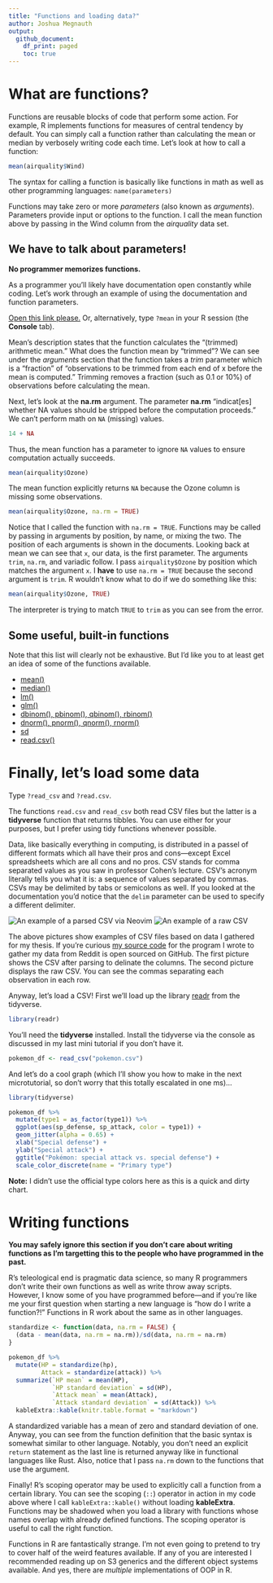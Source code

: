 ```yaml
---
title: "Functions and loading data?"
author: Joshua Megnauth
output:
  github_document:
    df_print: paged
    toc: true
---
```

# What are functions?

Functions are reusable blocks of code that perform some action. For example, R implements functions for measures of central tendency by default. You can simply call a function rather than calculating the mean or median by verbosely writing code each time. Let's look at how to call a function:

```r
mean(airquality$Wind)
```

The syntax for calling a function is basically like functions in math as well as other programming languages: `name(parameters)`

Functions may take zero or more _parameters_ (also known as _arguments_). Parameters provide input or options to the function. I call the mean function above by passing in the Wind column from the _airquality_ data set.

## We have to talk about parameters!

**No programmer memorizes functions.**

As a programmer you'll likely have documentation open constantly while coding. Let's work through an example of using the documentation and function parameters.

[Open this link please.](https://www.rdocumentation.org/packages/base/versions/3.6.2/topics/mean) Or, alternatively, type `?mean` in your R session (the **Console** tab).

Mean's description states that the function calculates the "(trimmed) arithmetic mean." What does the function mean by "trimmed"? We can see under the _arguments_ section that the function takes a _trim_ parameter which is a "fraction" of "observations to be trimmed from each end of x before the mean is computed." Trimming removes a fraction (such as 0.1 or 10%) of observations before calculating the mean.

Next, let's look at the **na.rm** argument. The parameter **na.rm** "indicat[es] whether NA values should be stripped before the computation proceeds." We can't perform math on `NA` (missing) values.

```r
14 + NA
```

Thus, the mean function has a parameter to ignore `NA` values to ensure computation actually succeeds.

```r
mean(airquality$Ozone)
```

The mean function explicitly returns `NA` because the Ozone column is missing some observations.

```r
mean(airquality$Ozone, na.rm = TRUE)
```

Notice that I called the function with `na.rm = TRUE`. Functions may be called by passing in arguments by position, by name, or mixing the two. The position of each arguments is shown in the documents. Looking back at mean we can see that `x`, our data, is the first parameter. The arguments `trim`, `na.rm`, and variadic follow. I pass `airquality$Ozone` by position which matches the argument `x`. I **have** to use `na.rm = TRUE` because the second argument is `trim`. R wouldn't know what to do if we do something like this: 

```r
mean(airquality$Ozone, TRUE)
```

The interpreter is trying to match `TRUE` to `trim` as you can see from the error.

## Some useful, built-in functions

Note that this list will clearly not be exhaustive. But I'd like you to at least get an idea of some of the functions available.

* [mean()](https://www.rdocumentation.org/packages/base/versions/3.6.2/topics/mean)
* [median()](https://www.rdocumentation.org/packages/stats/versions/3.6.2/topics/median)
* [lm()](https://www.rdocumentation.org/packages/stats/versions/3.6.2/topics/lm)
* [glm()](https://www.rdocumentation.org/packages/stats/versions/3.6.2/topics/glm)
* [dbinom(), pbinom(), qbinom(), rbinom()](https://www.rdocumentation.org/packages/stats/versions/3.3/topics/Binomial)
* [dnorm(), pnorm(), qnorm(), rnorm()](https://www.rdocumentation.org/packages/stats/versions/3.6.2/topics/Normal)
* [sd](https://www.rdocumentation.org/packages/stats/versions/3.6.2/topics/sd)
* [read.csv()](https://www.rdocumentation.org/packages/utils/versions/3.6.2/topics/read.table)

# Finally, let's load some data
Type `?read_csv` and `?read.csv`.

The functions `read.csv` and `read_csv` both read CSV files but the latter is a **tidyverse** function that returns tibbles. You can use either for your purposes, but I prefer using tidy functions whenever possible.

Data, like basically everything in computing, is distributed in a passel of different formats which all have their pros and cons---except Excel spreadsheets which are all cons and no pros. CSV stands for comma separated values as you saw in professor Cohen's lecture. CSV's acronym literally tells you what it is: a sequence of values separated by commas. CSVs may be delimited by tabs or semicolons as well. If you looked at the documentation you'd notice that the `delim` parameter can be used to specify a different delimiter.

![An example of a parsed CSV via Neovim](assets/99_functions/csv_example_parsed.png)
![An example of a raw CSV](assets/99_functions/csv_example_raw.png)

The above pictures show examples of CSV files based on data I gathered for my thesis. If you're curious [my source code](https://github.com/joshuamegnauth54/thesis_gamer_scraper) for the program I wrote to gather my data from Reddit is open sourced on GitHub. The first picture shows the CSV after parsing to delinate the columns. The second picture displays the raw CSV. You can see the commas separating each observation in each row.

Anyway, let's load a CSV! First we'll load up the library [readr](https://readr.tidyverse.org/) from the tidyverse.

```r
library(readr)
```

You'll need the **tidyverse** installed. Install the tidyverse via the console as discussed in my last mini tutorial if you don't have it.

```r
pokemon_df <- read_csv("pokemon.csv")
```

And let's do a cool graph (which I'll show you how to make in the next microtutorial, so don't worry that this totally escalated in one ms)...

```r
library(tidyverse)

pokemon_df %>%
  mutate(type1 = as_factor(type1)) %>%
  ggplot(aes(sp_defense, sp_attack, color = type1)) +
  geom_jitter(alpha = 0.65) +
  xlab("Special defense") +
  ylab("Special attack") +
  ggtitle("Pokémon: special attack vs. special defense") +
  scale_color_discrete(name = "Primary type")
```

**Note:** I didn't use the official type colors here as this is a quick and dirty chart.

# Writing functions
**You may safely ignore this section if you don't care about writing functions as I'm targetting this to the people who have programmed in the past.**

R's teleological end is pragmatic data science, so many R programmers don't write their own functions as well as write throw away scripts. However, I know some of you have programmed before---and if you're like me your first question when starting a new language is "how do I write a function?!" Functions in R work about the same as in other languages.

```r
standardize <- function(data, na.rm = FALSE) {
  (data - mean(data, na.rm = na.rm))/sd(data, na.rm = na.rm)
}

pokemon_df %>%
  mutate(HP = standardize(hp),
         Attack = standardize(attack)) %>%
  summarize(`HP mean` = mean(HP),
            `HP standard deviation` = sd(HP),
            `Attack mean` = mean(Attack),
            `Attack standard deviation` = sd(Attack)) %>%
  kableExtra::kable(knitr.table.format = "markdown")
```

A standardized variable has a mean of zero and standard deviation of one. Anyway, you can see from the function definition that the basic syntax is somewhat similar to other language. Notably, you don't need an explicit `return` statement as the last line is returned anyway like in functional languages like Rust. Also, notice that I pass `na.rm` down to the functions that use the argument.

Finally! R's scoping operator may be used to explicitly call a function from a certain library. You can see the scoping (`::`) operator in action in my code above where I call `kableExtra::kable()` without loading **kableExtra**. Functions may be shadowed when you load a library with functions whose names overlap with already defined functions. The scoping operator is useful to call the right function.

Functions in R are fantastically strange. I'm not even going to pretend to try to cover half of the weird features available. If any of you are interested I recommended reading up on S3 generics and the different object systems available. And yes, there are _multiple_ implementations of OOP in R.
